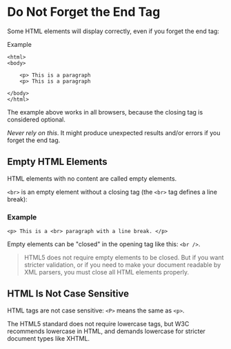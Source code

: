 # Do Not Forget the End Tag
Some HTML elements will display correctly, even if you forget the end tag:

Example
```
<html>
<body>

	<p> This is a paragraph
	<p> This is a paragraph

</body>
</html>
```

The example above works in all browsers, because the closing tag is considered optional.

*Never rely on this*. It might produce unexpected results and/or errors if you forget the end tag.

## Empty HTML Elements
HTML elements with no content are called empty elements.

`<br>` is an empty element without a closing tag (the `<br>` tag defines a line break):

### Example
`<p> This is a <br> paragraph with a line break. </p>`

Empty elements can be "closed" in the opening tag like this: `<br />`.

> HTML5 does not require empty elements to be closed. But if you want stricter validation, or if you need to make your document readable by XML parsers, you must close all HTML elements properly.

## HTML Is Not Case Sensitive
HTML tags are not case sensitive: `<P>` means the same as `<p>`.

The HTML5 standard does not require lowercase tags, but W3C recommends lowercase in HTML, and demands lowercase for stricter document types like XHTML.